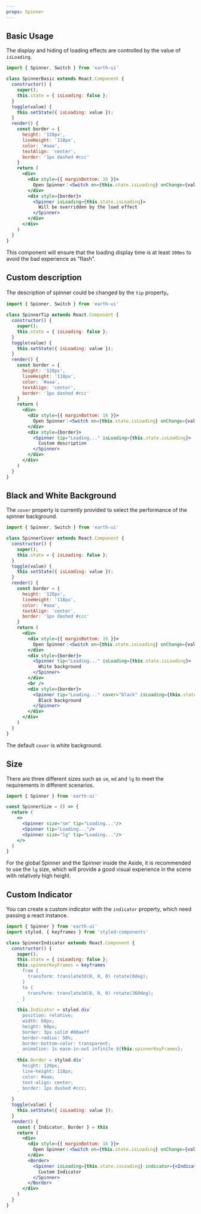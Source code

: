 ```yaml
---
props: Spinner
---
```


## Basic Usage

The display and hiding of loading effects are controlled by the value of `isLoading`.

```jsx tabs
import { Spinner, Switch } from 'earth-ui'

class SpinnerBasic extends React.Component {
  constructor() {
    super();
    this.state = { isLoading: false };
  }
  toggle(value) {
    this.setState({ isLoading: value });
  }
  render() {
    const border = {
      height: '120px',
      lineHeight: '118px',
      color: '#aaa',
      textAlign: 'center',
      border: '1px dashed #ccc'
    }
    return (
      <div>
        <div style={{ marginBottom: 16 }}>
          Open Spinner：<Switch on={this.state.isLoading} onChange={value => this.toggle(value)} />
        </div>
        <div style={border}>
          <Spinner isLoading={this.state.isLoading}>
            Will be overridden by the load effect
          </Spinner>
        </div>
      </div>
    )
  }
}
```

This component will ensure that the loading display time is at least `300ms` to avoid the bad experience as "flash".

## Custom description

The description of spinner could be changed by the `tip` property。

```jsx tabs
import { Spinner, Switch } from 'earth-ui'

class SpinnerTip extends React.Component {
  constructor() {
    super();
    this.state = { isLoading: false };
  }
  toggle(value) {
    this.setState({ isLoading: value });
  }
  render() {
    const border = {
      height: '120px',
      lineHeight: '118px',
      color: '#aaa',
      textAlign: 'center',
      border: '1px dashed #ccc'
    }
    return (
      <div>
        <div style={{ marginBottom: 16 }}>
          Open Spinner：<Switch on={this.state.isLoading} onChange={value => this.toggle(value)} />
        </div>
        <div style={border}>
          <Spinner tip="Loading..." isLoading={this.state.isLoading}>
            Custom description
          </Spinner>
        </div>
      </div>
    )
  }
}
```

## Black and White Background

The `cover` property is currently provided to select the performance of the spinner background.

```jsx tabs
import { Spinner, Switch } from 'earth-ui'

class SpinnerCover extends React.Component {
  constructor() {
    super();
    this.state = { isLoading: false };
  }
  toggle(value) {
    this.setState({ isLoading: value });
  }
  render() {
    const border = {
      height: '120px',
      lineHeight: '118px',
      color: '#aaa',
      textAlign: 'center',
      border: '1px dashed #ccc'
    }
    return (
      <div>
        <div style={{ marginBottom: 16 }}>
          Open Spinner：<Switch on={this.state.isLoading} onChange={value => this.toggle(value)} />
        </div>
        <div style={border}>
          <Spinner tip="Loading..." isLoading={this.state.isLoading}>
            White background
          </Spinner>
        </div>
        <br />
        <div style={border}>
          <Spinner tip="Loading..." cover="black" isLoading={this.state.isLoading}>
            Black background
          </Spinner>
        </div>
      </div>
    )
  }
}
```

The default `cover` is white background.

## Size

There are three different sizes such as `sm`, `md` and `lg` to meet the requirements in different scenarios.

```jsx tabs
import { Spinner } from 'earth-ui'

const SpinnerSize = () => {
  return (
    <>
      <Spinner size="sm" tip="Loading..."/>
      <Spinner tip="Loading..."/>
      <Spinner size="lg" tip="Loading..."/>
    </>
  )
}
```

For the global Spinner and the Spinner inside the Aside, it is recommended to use the `lg` size, which will provide a good visual experience in the scene with relatively high height.

## Custom Indicator

You can create a custom indicator with the `indicator` property, which need passing a react instance.

```jsx tabs
import { Spinner } from 'earth-ui'
import styled, { keyframes } from 'styled-components'

class SpinnerIndicator extends React.Component {
  constructor() {
    super();
    this.state = { isLoading: false };
    this.spinnerKeyFrames = keyframes`
      from {
        transform: translate3d(0, 0, 0) rotate(0deg);
      }
      to {
        transform: translate3d(0, 0, 0) rotate(360deg);
      }
    `
    this.Indicator = styled.div`
      position: relative;
      width: 60px;
      height: 60px;
      border: 3px solid #00aeff
      border-radius: 50%;
      border-bottom-color: transparent;
      animation: 1s ease-in-out infinite ${this.spinnerKeyFrames};
    `
    this.Border = styled.div`
      height: 120px;
      line-height: 118px;
      color: #aaa;
      text-align: center;
      border: 1px dashed #ccc;
    `
  }
  toggle(value) {
    this.setState({ isLoading: value });
  }
  render() {
    const { Indicator, Border } = this
    return (
      <div>
        <div style={{ marginBottom: 16 }}>
          Open Spinner：<Switch on={this.state.isLoading} onChange={value => this.toggle(value)} />
        </div>
        <Border>
          <Spinner isLoading={this.state.isLoading} indicator={<Indicator />}>
            Custom Indicator
          </Spinner>
        </Border>
      </div>
    )
  }
}
```
